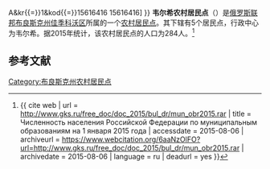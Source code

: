 {{Infobox Settlement
| official_name = 韦尔希农村居民点
| native_name = Верховское сельское поселение
| settlement_type = [[农村居民点|农村居民点]]
| subdivision_type = [[国家|国家]]
| subdivision_type1 = [[州_(俄罗斯)|州]]
| subdivision_type2 = [[区_(苏联)|区]]
| subdivision_name = {{RUS}}
| subdivision_name1 = [[布良斯克州|布良斯克州]]
| subdivision_name2 = [[佳季科沃区|佳季科沃区]]
| seat_type = 行政中心
| seat = 韦尔希
| population_as_of=2015
| population_footnotes = <ref name=stat />
| population_total = 284
| coordinates_display = inline,title
| latd =  | latm =  | lats =  | latNS = N
| longd =  | longm =  | longs =  | longEW = E
| timezone = [[莫斯科时间|MSK]]
| utc_offset = +3
| blank_name = [[俄罗斯市政土地区划代码|OKTMO编码]]
| blank_info = [http://classif.spb.ru/classificators/view/tma.php?st{{=}}A&kr{{=}}1&kod{{=}}15616416 15616416]
}}
'''韦尔希农村居民点'''（{{lang-ru|Верховское сельское поселение}}）是[[俄罗斯联邦|俄罗斯联邦]][[布良斯克州|布良斯克州]][[佳季科沃区|佳季科沃区]]所属的一个[[农村居民点|农村居民点]]。其下辖有5个居民点，行政中心为韦尔希。据2015年统计，该农村居民点的人口为284人。<ref name=stat>{{ cite web | url = http://www.gks.ru/free_doc/doc_2015/bul_dr/mun_obr2015.rar | title = Численность населения Российской Федерации по муниципальным образованиям на 1 января 2015 года | accessdate = 2015-08-06 | archiveurl = https://www.webcitation.org/6aaNzOlFO?url=http://www.gks.ru/free_doc/doc_2015/bul_dr/mun_obr2015.rar | archivedate = 2015-08-06 | language = ru | deadurl = yes }}</ref>

== 参考文献 ==
{{reflist}}

{{Russia-stub}}

[[Category:布良斯克州农村居民点|Category:布良斯克州农村居民点]]